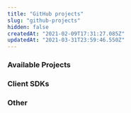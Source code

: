 ```yaml
---
title: "GitHub projects"
slug: "github-projects"
hidden: false
createdAt: "2021-02-09T17:31:27.085Z"
updatedAt: "2021-03-31T23:59:46.550Z"
---
```


### Available Projects
<CardsWrapper>
  <SimpleTextCard
    icon="img/github.svg"
    iconDark="img/github-dark.svg"
    title="Diem Core"
    overlay="The primary source code for the Diem project"
    to="https://github.com/libra/libra"
  />
  <SimpleTextCard
    icon="img/github.svg"
    iconDark="img/github-dark.svg"
    title="Diem Improvement Protocol"
    overlay="The primary source code for the DIPS Project"
    to="https://github.com/libra/lip"
  />
</CardsWrapper>

### Client SDKs
<CardsWrapper>
  <SimpleTextCard
    icon="img/github.svg"
    iconDark="img/github-dark.svg"
    title="Python SDK"
    overlay=""
    to="https://github.com/libra/client-sdk-python"
  />
  <SimpleTextCard
    icon="img/github.svg"
    iconDark="img/github-dark.svg"
    title="Java SDK"
    overlay=""
    to="https://github.com/libra/client-sdk-java"
  />
  <SimpleTextCard
    icon="img/github.svg"
    iconDark="img/github-dark.svg"
    title="Go SDK"
    overlay=""
    to="https://github.com/libra/client-sdk-go"
  />
</CardsWrapper>

### Other
<CardsWrapper>
  <SimpleTextCard
    icon="img/github.svg"
    iconDark="img/github-dark.svg"
    title="Off-Chain Reference"
    overlay=""
    to="https://github.com/libra/off-chain-reference"
  />
  <SimpleTextCard
    icon="img/github.svg"
    iconDark="img/github-dark.svg"
    title="BCS"
    overlay="Binary Canonical Serializer"
    to="https://github.com/diem/bcs"
  />
  <SimpleTextCard
    icon="img/github.svg"
    iconDark="img/github-dark.svg"
    title="Rosetta Proxy"
    overlay=""
    to="https://github.com/libra/rosetta-proxy"
  />
</CardsWrapper>